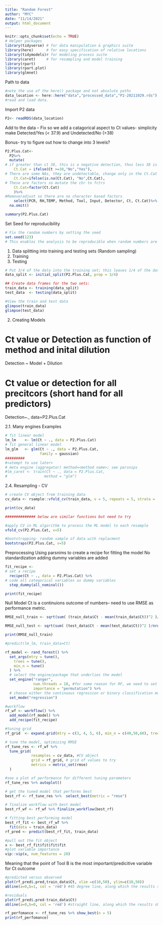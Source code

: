 ---
title: "Random Forest"
author: "MYC"
date: "11/14/2021"
output: html_document
---

```{r setup, include=FALSE}
knitr::opts_chunk$set(echo = TRUE)
# Helper packages
library(tidyverse) # for data manipulation & graphics suite
library(here)      # for easy specification of relative locations
library(tidymodels)# for modeling process suite  
library(caret)     # for resampling and model training
library(rpart)
library(rpart.plot)
library(glmnet)
```
Path to data
```{r Data}
#note the use of the here() package and not absolute paths
data_location <- here::here("data","processed_data","P2-20211029.rds")
#read and load data. 
```
Import P2 data
```{r}
P2<- readRDS(data_location)
```

Add to the data -- Fix so we add a catagorical aspect to Ct values- simplicity make Detected/Yes (< 37.9) and Undetected/No (>38)

Bonus- try to figure out how to change into 3 levels?
```{r}
P2.Plus.Cat<-
  P2%>%
  mutate(
# if greater than ct 38, this is a negative detection, thus less 38 is a positive in detection
    Ct.Cat = ifelse(Ct >=38,"No","Yes"), 
# There are some NAs, they are undetectable, change only in the Ct.Cat to No as a factor    
    Ct.Cat=ifelse(is.na(Ct.Cat), "No",Ct.Cat),
# These are factors so mutate the chr to fctrs
    Ct.Cat=factor(Ct.Cat)
    )%>%
#Remove/adjust so there are no character based factors
    select(PCR, RH,TEMP, Method, Tool, Input, Detector, Ct, Ct.Cat)%>%
  na.omit()

summary(P2.Plus.Cat)  
```

Set Seed for reproducibility
```{r}
# Fix the random numbers by setting the seed 
set.seed(123)
# This enables the analysis to be reproducible when random numbers are used
```

1. Data splitting into training and testing sets (Random sampling)
  1. Training
  2. Testing
  
```{r}
# Put 3/4 of the data into the training set; this leaves 1/4 of the data to be used to test 
data_split <- initial_split(P2.Plus.Cat, prop = 3/4)

## Create data frames for the two sets:
train_data <- training(data_split)
test_data  <- testing(data_split)
```

```{r}
#View the train and test data
glimpse(train_data)
glimpse(test_data)
```

2. Creating Models

#  Ct value or Detection as function of method and inital dilution 
Detection ~ Model + Dilution

# Ct value or detection for all precitcors (short hand for all predictors)
Detection~., data=P2.Plus.Cat

2.1. Many engines Examples
```{r}
# fit linear model
lm_lm    <- lm(Ct ~ ., data = P2.Plus.Cat)
# fit general linear model
lm_glm   <- glm(Ct ~ ., data = P2.Plus.Cat, 
                family = gaussian)
#########
#<atempt to use later>
# meta engine (aggregator) method=<method name>; see parsnips
#lm_caret <- train(Ct ~ ., data = P2.Plus.Cat, 
#                 method = "glm")
```

2.4. Resampling - CV
```{r }
# create CV object from training data
cv_data <- rsample::vfold_cv(train_data, v = 5, repeats = 5, strata = 'Ct')

print(cv_data)

############## below are similar functions but need to try

#apply CV in ML algorithm to process the ML model to each resample
vfold_cv(P2.Plus.Cat, v=5)

#bootstrapping- random sample of data with replacment
bootstraps(P2.Plus.Cat, v=5)
```
Preprocessing
Using parsnims to create a recipe for fitting the model
No standardization
adding dummy variables are added
```{r}
fit_recipe <- 
# set a recipe
  recipe(Ct ~ ., data = P2.Plus.Cat) %>%
# code all categorical variables as dummy variables
  step_dummy(all_nominal()) 

print(fit_recipe)
```
Null Model
Ct is a continuions outcome of numbers-- need to use RMSE as performance metric.
```{r}
RMSE_null_train <- sqrt(sum( (train_data$Ct - mean(train_data$Ct))^2 )/nrow(train_data))

RMSE_null_test <- sqrt(sum( (test_data$Ct - mean(test_data$Ct))^2 )/nrow(test_data))

print(RMSE_null_train)

#predict(lm_lm, train_data=Ct)
```

```{r}
rf_model <- rand_forest() %>%
  set_args(mtry = tune(),     
    trees = tune(),
    min_n = tune()
  ) %>%
  # select the engine/package that underlies the model
  set_engine("ranger",
             num.threads = 18, #for some reason for RF, we need to set this in the engine too
             importance = "permutation") %>%
  # choose either the continuous regression or binary classification mode
  set_mode("regression")   
```

```{r}
#workflow
rf_wf <- workflow() %>%
  add_model(rf_model) %>% 
  add_recipe(fit_recipe)
```

```{r}
#tuning grid
rf_grid  <- expand.grid(mtry = c(3, 4, 5, 6), min_n = c(40,50,60), trees = c(500,1000)  )

# tune the model, optimizing RMSE
rf_tune_res <- rf_wf %>%
  tune_grid(
            resamples = cv_data, #CV object
            grid = rf_grid, # grid of values to try
            metrics = metric_set(rmse) 
  )
```

```{r}
#see a plot of performance for different tuning parameters
rf_tune_res %>% autoplot()
```
```{r}
# get the tuned model that performs best 
best_rf <- rf_tune_res %>%  select_best(metric = "rmse")

# finalize workflow with best model
best_rf_wf <- rf_wf %>% finalize_workflow(best_rf)

# fitting best performing model
best_rf_fit <- best_rf_wf %>% 
  fit(data = train_data)
rf_pred <- predict(best_rf_fit, train_data)
```

```{r}
#pull out the fit object
x <- best_rf_fit$fit$fit$fit
#plot variable importance
vip::vip(x, num_features = 20)
```
Meaning that the point of Tool B is the most important/predicitive variable for Ct outcome

```{r}
#predicted versus observed
plot(rf_pred$.pred,train_data$Ct, xlim =c(10,50), ylim=c(10,50))
abline(a=0,b=1, col = 'red') #45 degree line, along which the results should fall
```
```{r}
#residuals
plot(rf_pred$.pred-train_data$Ct)
abline(a=0,b=0, col = 'red') #straight line, along which the results should fall
```
```{r}
rf_perfomance <- rf_tune_res %>% show_best(n = 5)
print(rf_perfomance)
```